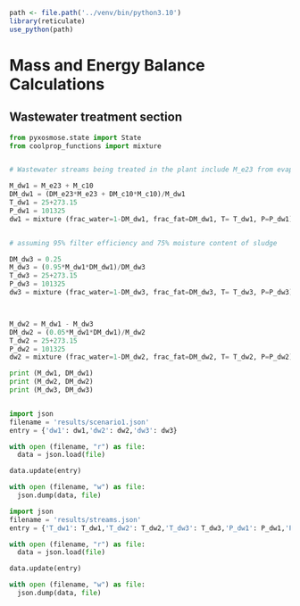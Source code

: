 ```r
path <- file.path('../venv/bin/python3.10')
library(reticulate)
use_python(path)
```


# Mass and Energy Balance Calculations

## Wastewater treatment section



```python
from pyxosmose.state import State
from coolprop_functions import mixture


# Wastewater streams being treated in the plant include M_e23 from evaporation section and M_c10 from cheese production section

M_dw1 = M_e23 + M_c10
DM_dw1 = (DM_e23*M_e23 + DM_c10*M_c10)/M_dw1
T_dw1 = 25+273.15
P_dw1 = 101325
dw1 = mixture (frac_water=1-DM_dw1, frac_fat=DM_dw1, T= T_dw1, P=P_dw1)


# assuming 95% filter efficiency and 75% moisture content of sludge 

DM_dw3 = 0.25
M_dw3 = (0.95*M_dw1*DM_dw1)/DM_dw3
T_dw3 = 25+273.15
P_dw3 = 101325
dw3 = mixture (frac_water=1-DM_dw3, frac_fat=DM_dw3, T= T_dw3, P=P_dw3)



M_dw2 = M_dw1 - M_dw3
DM_dw2 = (0.05*M_dw1*DM_dw1)/M_dw2
T_dw2 = 25+273.15
P_dw2 = 101325
dw2 = mixture (frac_water=1-DM_dw2, frac_fat=DM_dw2, T= T_dw2, P=P_dw2)

print (M_dw1, DM_dw1)
print (M_dw2, DM_dw2)
print (M_dw3, DM_dw3)



```

```python
import json
filename = 'results/scenario1.json'
entry = {'dw1': dw1,'dw2': dw2,'dw3': dw3}

with open (filename, "r") as file:
  data = json.load(file)

data.update(entry)

with open (filename, "w") as file:
  json.dump(data, file)
```

```python
import json
filename = 'results/streams.json'
entry = {'T_dw1': T_dw1,'T_dw2': T_dw2,'T_dw3': T_dw3,'P_dw1': P_dw1,'P_dw2': P_dw2,'P_dw3': P_dw3, 'M_dw1': M_dw1,'M_dw2': M_dw2,'M_dw3': M_dw3, 'DM_dw1': DM_dw1,'DM_dw2': DM_dw2,'DM_dw3': DM_dw3}

with open (filename, "r") as file:
  data = json.load(file)

data.update(entry)

with open (filename, "w") as file:
  json.dump(data, file)
```